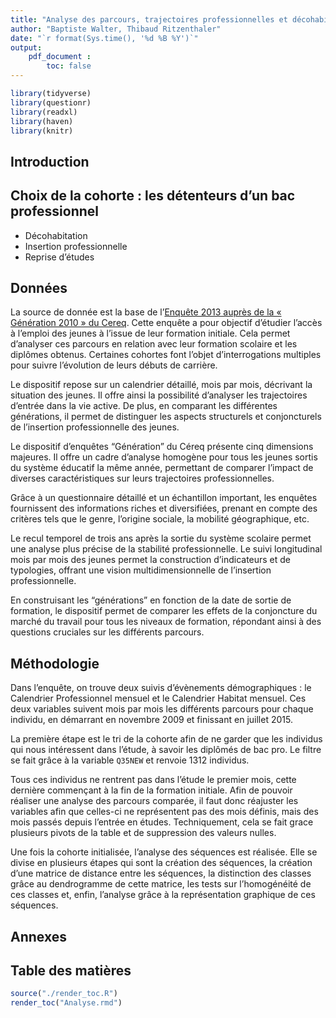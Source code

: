 ```yaml
---
title: "Analyse des parcours, trajectoires professionnelles et décohabitation des bacs professionnels"
author: "Baptiste Walter, Thibaud Ritzenthaler"
date: "`r format(Sys.time(), '%d %B %Y')`"
output:
    pdf_document :
        toc: false
---
```


```r
library(tidyverse)
library(questionr)
library(readxl)
library(haven)
library(knitr)
```
## Introduction

## Choix de la cohorte : les détenteurs d'un bac professionnel

- Décohabitation
- Insertion professionnelle
- Reprise d'études

## Données

La source de donnée est la base de l'[Enquête 2013 auprès de la « Génération 2010 » du Cereq](https://www.cereq.fr/enquete-generation-2010-interrogation-2013-bilan-methodologique). Cette enquête a pour objectif d’étudier l’accès à l’emploi des jeunes à l’issue de leur formation initiale. Cela permet d'analyser ces parcours en relation avec leur formation scolaire et les diplômes obtenus. Certaines cohortes font l'objet d'interrogations multiples pour suivre l'évolution de leurs débuts de carrière.

Le dispositif repose sur un calendrier détaillé, mois par mois, décrivant la situation des jeunes. Il offre ainsi la possibilité d'analyser les trajectoires d'entrée dans la vie active. De plus, en comparant les différentes générations, il permet de distinguer les aspects structurels et conjoncturels de l'insertion professionnelle des jeunes.

Le dispositif d'enquêtes "Génération" du Céreq présente cinq dimensions majeures. Il offre un cadre d'analyse homogène pour tous les jeunes sortis du système éducatif la même année, permettant de comparer l'impact de diverses caractéristiques sur leurs trajectoires professionnelles.

Grâce à un questionnaire détaillé et un échantillon important, les enquêtes fournissent des informations riches et diversifiées, prenant en compte des critères tels que le genre, l'origine sociale, la mobilité géographique, etc.

Le recul temporel de trois ans après la sortie du système scolaire permet une analyse plus précise de la stabilité professionnelle. Le suivi longitudinal mois par mois des jeunes permet la construction d'indicateurs et de typologies, offrant une vision multidimensionnelle de l'insertion professionnelle.

En construisant les "générations" en fonction de la date de sortie de formation, le dispositif permet de comparer les effets de la conjoncture du marché du travail pour tous les niveaux de formation, répondant ainsi à des questions cruciales sur les différents parcours.

## Méthodologie

Dans l'enquête, on trouve deux suivis d'évènements démographiques : le Calendrier Professionnel mensuel et le Calendrier Habitat mensuel. Ces deux variables suivent mois par mois les différents parcours pour chaque individu, en démarrant en novembre 2009 et finissant en juillet 2015.

La première étape est le tri de la cohorte afin de ne garder que les individus qui nous intéressent dans l'étude, à savoir les diplômés de bac pro. Le filtre se fait grâce à la variable `Q35NEW` et renvoie 1312 individus.

Tous ces individus ne rentrent pas dans l'étude le premier mois, cette dernière commençant à la fin de la formation initiale. Afin de pouvoir réaliser une analyse des parcours comparée, il faut donc réajuster les variables afin que celles-ci ne représentent pas des mois définis, mais des mois passés depuis l'entrée en études. Techniquement, cela se fait grace plusieurs pivots de la table et de suppression des valeurs nulles.


Une fois la cohorte initialisée, l'analyse des séquences est réalisée. Elle se divise en plusieurs étapes qui sont la création des séquences, la création d'une matrice de distance entre les séquences, la distinction des classes grâce au dendrogramme de cette matrice, les tests sur l'homogénéité de ces classes et, enfin, l'analyse grâce à la représentation graphique de ces séquences.

## Annexes

## Table des matières
```r
source("./render_toc.R")
render_toc("Analyse.rmd")
```
